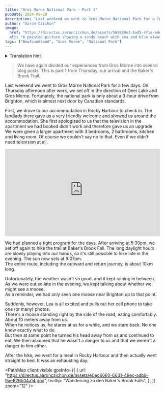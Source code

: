 ```yaml
---
title: "Gros Morne National Park - Part 1"
pubDate: 2024-05-28
description: "Last weekend we went to Gros Morne National Park for a few days."
author: "Aaron Czichon"
image:
  href: "https://directus.aaronczichon.de/assets/565989e3-bad5-4f1a-a4e8-b509d26c9d9b.jpg?quality=70&width=1600"
  alt: "A painted picture showing a sandy beach with sea and blue always. Several wooden boats (7) are painted on this sand. These have different colors. From left to right, green, blue, red, green, orange, blue, white."
tags: ["Newfoundland", "Gros Morne", "National Park"]
---
```



<details>
  <summary>Translation hint</summary>
  We implemented the English version of this blog for you in June. We will publish
  all new blog entries also in English. Every entry before Jun 24th 2024 is automatically
  translated through DeepL. So please apologize if the translation is not perfect.
  If you want to read the original German entry, please switch to the German version
  of our blog.
</details>

> We have again divided our experiences from Gros Morne into several blog posts. This is part 1 from Thursday, our arrival and the Baker's Brook Trail.

Last weekend we went to Gros Morne National Park for a few days. On Thursday afternoon after work, we set off in the direction of Deer Lake and Gros Morne. Fortunately, the national park is only about a 3-hour drive from Brighton, which is almost next door by Canadian standards.

First, we drove to our accommodation in Rocky Harbour to check in. The landlady there gave us a very friendly welcome and showed us around the accommodation. She first apologized to us that the television in the apartment we had booked didn't work and therefore gave us an upgrade. We were given a larger apartment with 3 bedrooms, 2 bathrooms, kitchen and living room. Of course we couldn't say no to that. Even if we didn't need television at all.

<div style="position: relative; padding-top: 56.25%;">
  <iframe
    src="https://customer-rnx58v5rm01lsk0m.cloudflarestream.com/a6a1538f4faff3deb068a828d2262c42/iframe?poster=https%3A%2F%2Fcustomer-rnx58v5rm01lsk0m.cloudflarestream.com%2Fa6a1538f4faff3deb068a828d2262c42%2Fthumbnails%2Fthumbnail.jpg%3Ftime%3D%26height%3D600"
    loading="lazy"
    style="border: none; position: absolute; top: 0; left: 0; height: 100%; width: 100%;"
    allow="accelerometer; gyroscope; autoplay; encrypted-media; picture-in-picture;"
    allowfullscreen="true"
  ></iframe>
</div>

We had planned a tight program for the days. After arriving at 5:30pm, we set off again to hike the trail at Baker's Brook Fall. The long daylight hours are slowly playing into our hands, so it's still possible to hike late in the evening. The sun now sets at 9:07pm.  
The entire route, including the outward and return journey, is about 10km long.

<DirectusImage assetId="e674ffde-7d5b-4afc-b607-99d241028ad1.jpg" />

<DirectusImage assetId="af3e47fe-e35a-4f61-8455-aa30dbe1cdd4.jpg" />

Unfortunately, the weather wasn't so good, and it kept raining in between.  
As we were out so late in the evening, we kept talking about whether we might see a moose.  
As a reminder, we had only seen one moose near Brighton up to that point.

Suddenly, however, Lea is all excited and pulls out her cell phone to take one (or many) photos.  
There's a moose standing right by the side of the road, eating comfortably. About 10 meters away from us.  
When he notices us, he stares at us for a while, and we stare back. No one knew exactly what to do.  
But then at some point he turned his head away from us and continued to eat. We then assumed that he wasn't a danger to us and that we weren't a danger to him either.

<DirectusImage assetId="b4c15de6-7f90-48d5-b371-b97c8d4861fd.jpg" />

After the hike, we went for a meal in Rocky Harbour and then actually went straight to bed. It was an exhausting day.

<PathMap
  client:visible
  gpxInfo={[
    {
      url: "https://directus.aaronczichon.de/assets/e0ec6660-6631-49ec-adb9-9ae626b04a14.gpx",
      tooltip: "Wanderung zu den Baker's Brook Falls",
    },
  ]}
  zoom="12"
/>

